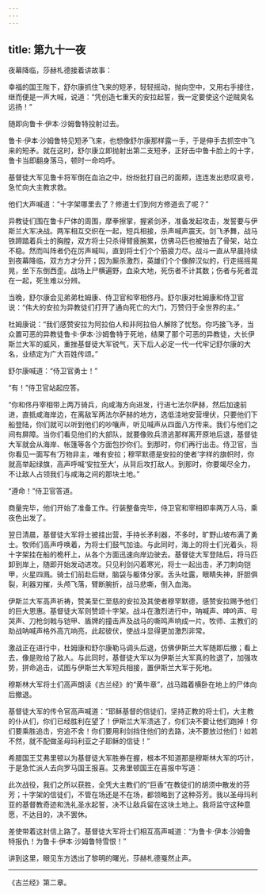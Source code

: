 ```yaml
---
---
---
```

title: 第九十一夜
---






夜幕降临，莎赫札德接着讲故事：





幸福的国王陛下，舒尔康抓住飞来的短矛，轻轻摇动，抛向空中，又用右手接住，继而便是一声大喊，说道：“凭创造七重天的安拉起誓，我一定要使这个逆贼臭名远扬！”

随即向鲁卡·伊本·沙姆鲁特投射过去。

鲁卡·伊本·沙姆鲁特见短矛飞来，也想像舒尔康那样露一手，于是伸手去抓空中飞来的短矛。就在这时，舒尔康立即抛射出第二支短矛，正好击中鲁卡脸上的十字，鲁卡当即翻身落马，顿时一命呜呼。

基督徒大军见鲁卡将军倒在血泊之中，纷纷批打自己的面颊，连连发出悲叹哀号，急忙向大主教求救。

他们大声喊道：“十字架哪里去了？修道士们到何方修道去了呢？”

异教徒们围在鲁卡尸体的周围，摩拳擦掌，握紧剑矛，准备发起攻击，发誓要与伊斯兰大军决战。两军相互交织在一起，短兵相接，杀声喊声震天。剑飞矛舞，战马铁蹄踏着兵士的胸膛，双方将士只杀得臂疲腕累，仿佛马匹也被抽去了骨架，站立不稳。然而叫阵者仍在厉声喊叫，直到将士们个个筋疲力尽。战斗一直从早晨持续到夜幕降临，双方方才分开；因为厮杀激烈，英雄们个个像醉汉似的，行走摇摇晃晃，坐下东倒西歪。战场上尸横遍野，血染大地，死伤者不计其数；伤者与死者混在一起，死生难以分辨。

当晚，舒尔康会见弟弟杜姆康、侍卫官和宰相佟丹。舒尔康对杜姆康和侍卫官说：“伟大的安拉为异教徒们打开了通向死亡的大门，万赞归于全世界的主。”

杜姆康说：“我们感赞安拉为阿拉伯人和非阿拉伯人解除了忧愁。你巧接飞矛，当众置可恶的异教徒鲁卡·伊本·沙姆鲁特于死地，结果了那个可恶的异教徒，大长伊斯兰大军的威风，重挫基督徒大军锐气，天下后人必定一代一代牢记舒尔康的大名，业绩定为广大百姓传颂。”

舒尔康喊道：“侍卫官勇士！”

“有！”侍卫官站起应答。

“你和佟丹宰相带上两万骑兵，向咸海方向进发，行进七法尔萨赫，然后加速前进，直抵咸海岸边，在离敌军两法尔萨赫的地方，选低洼地安营埋伏，只要他们下船登陆，你们就可以听到他们的吵嚷声，听见喊声从四面八方传来。我们与他们之间有屏障。当你们看见他们的大部队，就要像败兵溃逃那样离开原地后退，基督徒大军就会从海岸、帐篷等各个方面包抄你们。到那时，你们再行出击。侍卫官，当你看见一面写有‘万物非主，唯有安拉；穆罕默德是安拉的使者’字样的旗帜时，你就高举起绿旗，高声呼喊‘安拉至大’，从背后攻打敌人。到那时，你要竭尽全力，不让敌人占领我们与咸海之间的那块土地。”

“遵命！”侍卫官答道。

商量完毕，他们开始了准备工作。行装整备完毕，侍卫官和宰相即率两万人马，乘夜色出发了。

翌日清晨，基督徒大军将士披挂出营，手持长矛利器，不多时，旷野山坡布满了勇士。牧师们高声呼唤着，为将士们鼓气加油。与此同时，海上的将士们光着头，将十字架挂在船的桅杆上，从各个方面迅速向岸边驶去。基督徒大军登陆后，将马匹卸到岸上，随即开始发动进攻。只见利剑闪着寒光，将士一起出击，矛刀刺向铠甲，火星四溅。骑士们前赴后继，脑袋与躯体分家。舌头吐露，眼睛失神，肝胆俱裂，利器刃摧，头颅飞落，臂断腕折，战马悲嘶，倒入血海。

伊斯兰大军高声祈祷，赞美至仁至慈的安拉及其使者穆罕默德，感赞安拉赐予他们的巨大恩惠。基督徒大军则赞颂十字架。战斗在激烈进行中，呐喊声、呻吟声、号哭声、刀枪剑戟与铠甲、盾牌的撞击声及战马的嘶鸣声响成一片。牧师、主教们的助战呐喊声格外高亢响亮，此起彼伏，使战斗显得更加激烈非常。

激战正在进行中，杜姆康和舒尔康勒马调头后退，仿佛伊斯兰大军随即后撤；看上去，像是败给了敌人。与此同时，基督徒大军以为伊斯兰大军真的败退了，加强攻势，拼命追击，试图与伊斯兰大军短兵相接，置伊斯兰大军于死地。

穆斯林大军将士们高声朗读《古兰经》的“黄牛章”，战马踏着横卧在地上的尸体向后撤退。

基督徒大军的传令官高声喊道：“耶稣基督的信徒们，坚持正教的将士们，大主教的仆从们，你们已经胜利在望了！伊斯兰大军溃逃了，你们决不要让他们跑掉！你们要乘胜追击，穷追不舍！你们要用利剑挡住他们的去路，决不要放过他们！如若不然，就不配做圣母玛利亚之子耶稣的信徒！”

希腊国王艾弗里顿以为基督徒大军胜券在握，根本不知道那是穆斯林大军的巧计，于是急忙派人去向罗马国王报喜。艾弗里顿国王在喜报中写道：


此次战役，我们之所以获胜，全凭大主教们的“巨香”在教徒们的胡须中散发的芬芳；十字架的信徒们，不管在场还是不在场，都领略到了这种芬芳。我以圣母玛利亚的基督教奇迹和洗礼圣水起誓，决不让敌兵留在这块土地上。我将监守这种意愿，不达目的，决不罢休。



差使带着这封信上路了。基督徒大军将士们相互高声喊道：“为鲁卡·伊本·沙姆鲁特报仇！为鲁卡·伊本·沙姆鲁特雪恨！”





讲到这里，眼见东方透出了黎明的曙光，莎赫札德戛然止声。



***





《古兰经》第二章。​​​